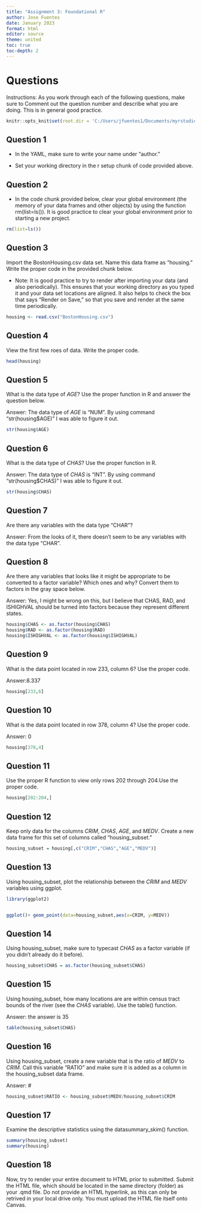 ---
title: "Assignment 3: Foundational R"
author: Jose Fuentes
date: January 2023
format: html
editor: source
theme: united
toc: true
toc-depth: 2
---

# Questions

Instructions: As you work through each of the following questions, make sure to Comment out the question number and describe what you are doing. This is in general good practice.

```{r setup, include=FALSE}
knitr::opts_knit$set(root.dir = 'C:/Users/jfuentes1/Documents/myrstudio(Structural Injustice)/Datasets')
```

## Question 1

-   In the YAML, make sure to write your name under "author."

-   Set your working directory in the r setup chunk of code provided above.

## Question 2

-   In the code chunk provided below, clear your global environment (the memory of your data frames and other objects) by using the function rm(list=ls()). It is good practice to clear your global environment prior to starting a new project.

```{r}
rm(list=ls())

```

## Question 3

Import the BostonHousing.csv data set. Name this data frame as "housing." Write the proper code in the provided chunk below.

-   Note: It is good practice to try to render after importing your data (and also periodically). This ensures that your working directory as you typed it and your data set locations are aligned. It also helps to check the box that says "Render on Save," so that you save and render at the same time periodically.

```{r}
housing <- read.csv("BostonHousing.csv")
```

## Question 4

View the first few roes of data. Write the proper code.

```{r}
head(housing)
```

## Question 5

What is the data type of *AGE*? Use the proper function in R and answer the question below.

Answer: The data type of *AGE* is "NUM". By using command "str(housing\$AGE)" I was able to figure it out.

```{r}
str(housing$AGE)
```

## Question 6

What is the data type of *CHAS*? Use the proper function in R.

Answer: The data type of *CHAS* is "INT". By using command "str(housing\$CHAS)" I was able to figure it out.

```{r}
str(housing$CHAS)
```

## Question 7

Are there any variables with the data type "CHAR"?

Answer: From the looks of it, there doesn't seem to be any variables with the data type "CHAR".

## Question 8

Are there any variables that looks like it might be appropriate to be converted to a factor variable? Which ones and why? Convert them to factors in the gray space below.

Answer: Yes, I might be wrong on this, but I believe that CHAS, RAD, and ISHIGHVAL should be turned into factors because they represent different states.

```{r}
housing$CHAS <- as.factor(housing$CHAS)
housing$RAD <- as.factor(housing$RAD)
housing$ISHIGHVAL <- as.factor(housing$ISHIGHVAL)

```

## Question 9

What is the data point located in row 233, column 6? Use the proper code.

Answer:8.337

```{r}
housing[233,6]

```

## Question 10

What is the data point located in row 378, column 4? Use the proper code.

Answer: 0

```{r}
housing[378,4]
```

## Question 11

Use the proper R function to view only rows 202 through 204.Use the proper code.

```{r}
housing[202:204,]
```

## Question 12

Keep only data for the columns *CRIM*, *CHAS*, *AGE*, and *MEDV*. Create a new data frame for this set of columns called "housing_subset."

```{r}
housing_subset = housing[,c("CRIM","CHAS","AGE","MEDV")]
```

## Question 13

Using housing_subset, plot the relationship between the *CRIM* and *MEDV* variables using ggplot.

```{r}
library(ggplot2)


ggplot()+ geom_point(data=housing_subset,aes(x=CRIM, y=MEDV))

```

## Question 14

Using housing_subset, make sure to typecast *CHAS* as a factor variable (if you didn't already do it before).

```{r}
housing_subset$CHAS = as.factor(housing_subset$CHAS)
```

## Question 15

Using housing_subset, how many locations are are within census tract bounds of the river (see the *CHAS* variable). Use the table() function.

Answer: the answer is 35

```{r}
table(housing_subset$CHAS)
```

## Question 16

Using housing_subset, create a new variable that is the ratio of *MEDV* to *CRIM*. Call this variable "RATIO" and make sure it is added as a column in the housing_subset data frame.

Answer: \#

```{r}

housing_subset$RATIO <- housing_subset$MEDV/housing_subset$CRIM

```

## Question 17

Examine the descriptive statistics using the datasummary_skim() function.

```{r}
summary(housing_subset)
summary(housing)

```

## Question 18

Now, try to render your entire document to HTML prior to submitted. Submit the HTML file, which should be located in the same directory (folder) as your .qmd file. Do not provide an HTML hyperlink, as this can only be retrived in your local drive only. You must upload the HTML file itself onto Canvas.
